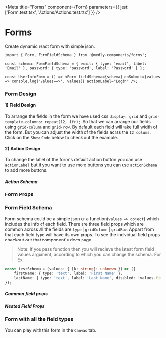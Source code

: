 
<Meta title="Forms" component={Form} parameters={{ jest: ['Form.test.tsx', 'Actions/Actions.test.tsx'] }} />

# Forms

Create dynamic react form with simple json.

```tsx
import { Form, FormFieldSchema } from '@medly-components/forms';

const schema: FormFieldSchema = { email: { type: 'email', label: 'Email' }, password: { type: 'password', label: 'Password' } };

const UserInfoForm = () => <Form fieldSchema={schema} onSubmit={values => console.log('Values==>', values)} actionLabel="Login" />;
```

<Preview withToolbar>
    <Form
        fieldSchema={{ email: { type: 'email', label: 'Email' }, password: { type: 'password', label: 'Password' } }}
        actionLabel="Login"
        onSubmit={action('Submitted')}
    />
</Preview>

### Form Design

#### 1) Field Design

To arrange the fields in the form we have used css `display: grid` and `grid-template-columns: repeat(12, 1fr);`. So that we can arrange our fields using `grid-column` and `grid-row`. By default each field will take full width of the form. But you can adjust the width of the fields acrss the `12 colums`. Click on the `Show Code` below to check out the example.

<Preview withToolbar>
    <Form
        fieldSchema={{
            firstName: {
                gridColumn: '1/7',
                type: 'text',
                required: true,
                label: 'First Name'
            },
            lastName: {
                type: 'text',
                gridColumn: '7/-1',
                required: true,
                label: 'Last Name'
            },
            email: { type: 'email', label: 'Email' },
            password: { type: 'password', label: 'Password' }
        }}
        actionLabel="Sign up"
        onSubmit={action('Submitted')}
    />
</Preview>

#### 2) Action Design

To change the label of the form's default action button you can use `actionLabel` but if you want to use more buttons you can use `actionSchema` to add more buttons.

<Preview withToolbar>
    <Form
        fieldSchema={{
            firstName: {
                type: 'text',
                label: 'First Name'
            },
            lastName: {
                type: 'text',
                label: 'Last Name'
            }
        }}
        actionSchema={{
            alignItems: 'right',
            flexDirection: 'row',
            actions: [
                {
                    type: 'reset',
                    variant: 'flat',
                    label: 'Clear'
                },
                {
                    type: 'submit',
                    edges: 'rounded',
                    label: 'Submit'
                }
            ]
        }}
        onSubmit={action('Submitted')}
    />
</Preview>

##### Action Schema

<Props of={ActionSchema} />

### Form Props

<Props of={Form} />

### Form Field Schema

Form schema could be a simple json or a function(`values => object`) which includes the info of each field. There are three field props which are common across all the fields are `type` | `gridColumn` | `gridRow`. Appart from that each field type will have its own props. To see the individual field props checkout out that component's docs page.

> Note: If you pass function then you will recieve the latest form field values argument, according to which you can change the schema. For Ex.

```ts
const testSchema = (values: { [k: string]: unknown }) => ({
    firstName: { type: 'text', label: 'First Name' },
    lastName: { type: 'text', label: 'Last Name', disabled: !values.firstName }
});
```

##### Common field props

<Props of={CommonProps} />

##### Nested Field Props

<Props of={NestedFieldProps} />

### Form with all the field types

You can play with this form in the `Canvas` tab.

<Preview withToolbar>
    <Story name="Form" decorators={[withKnobs]}>
        <Form
            header={text('Header', 'Form Header')}
            helperText={text(
                'Helper Text',
                'Lorem ipsum dolor sit amet, consectetur adipiscing elit, sed do eiusmod tempor incididunt ut labore et dolore magna. '
            )}
            fieldSchema={testSchema}
            actionSchema={{
                alignItems: 'right',
                flexDirection: 'row',
                actions: [
                    {
                        type: 'reset',
                        variant: 'flat',
                        label: 'Clear'
                    },
                    {
                        type: 'submit',
                        edges: 'rounded',
                        label: 'Submit'
                    }
                ]
            }}
            onSubmit={action('Submitted')}
            hideActions={boolean('Hide Actions', false)}
            fullWidth={boolean('Full Width', false)}
            minWidth={text('Min Width', '50rem')}
        />
    </Story>
</Preview>
